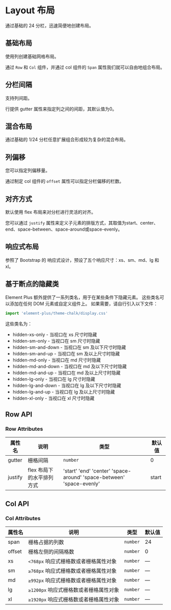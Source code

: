 # Layout 布局


通过基础的 24 分栏，迅速简便地创建布局。

## 基础布局

使用列创建基础网格布局。

通过 `Row` 和 `Col` 组件，并通过 col 组件的 `Span` 属性我们就可以自由地组合布局。

<CodeBlock name="LayoutBasic">
  <LayoutBasic />
</CodeBlock>

## 分栏间隔

支持列间距。

行提供 gutter 属性来指定列之间的间距，其默认值为0。

<CodeBlock name="LayoutGutter">
  <LayoutGutter />
</CodeBlock>

## 混合布局

通过基础的 1/24 分栏任意扩展组合形成较为复杂的混合布局。

<CodeBlock name="LayoutMix">
  <LayoutMix />
</CodeBlock>

## 列偏移

您可以指定列偏移量。

通过制定 col 组件的 `offset` 属性可以指定分栏偏移的栏数。

<CodeBlock name="LayoutOffset">
  <LayoutOffset />
</CodeBlock>

## 对齐方式

默认使用 flex 布局来对分栏进行灵活的对齐。

您可以通过 `justify` 属性来定义子元素的排版方式，其取值为start、center、end、space-between、space-around或space-evenly。

<CodeBlock name="LayoutJustify">
  <LayoutJustify />
</CodeBlock>

## 响应式布局

参照了 Bootstrap 的 响应式设计，预设了五个响应尺寸：xs、sm、md、lg 和 xl。

<CodeBlock name="LayoutBootstrap">
  <LayoutBootstrap />
</CodeBlock>

## 基于断点的隐藏类

Element Plus 额外提供了一系列类名，用于在某些条件下隐藏元素。 这些类名可以添加在任何 DOM 元素或自定义组件上。 如果需要，请自行引入以下文件：

```typescript
import 'element-plus/theme-chalk/display.css'
```

这些类名为：

- hidden-xs-only - 当视口在 xs 尺寸时隐藏
- hidden-sm-only - 当视口在 sm 尺寸时隐藏
- hidden-sm-and-down - 当视口在 sm 及以下尺寸时隐藏
- hidden-sm-and-up - 当视口在 sm 及以上尺寸时隐藏
- hidden-md-only - 当视口在 md 尺寸时隐藏
- hidden-md-and-down - 当视口在 md 及以下尺寸时隐藏
- hidden-md-and-up - 当视口在 md 及以上尺寸时隐藏
- hidden-lg-only - 当视口在 lg 尺寸时隐藏
- hidden-lg-and-down - 当视口在 lg 及以下尺寸时隐藏
- hidden-lg-and-up - 当视口在 lg 及以上尺寸时隐藏
- hidden-xl-only - 当视口在 xl 尺寸时隐藏

## Row API

### Row Attributes

| 属性名  | 说明                      | 类型                                                                      | 默认值 |
| ------- | ------------------------- | ------------------------------------------------------------------------- | ------ |
| gutter  | 栅格间隔                  | `number`                                                                  | 0      |
| justify | flex 布局下的水平排列方式 | 'start'  'end'  'center'  'space-around'  'space-between'  'space-evenly' | start  |

## Col API

### Col Attributes

| 属性名 | 说明                                   | 类型     | 默认值 |
| ------ | -------------------------------------- | -------- | ------ |
| span   | 栅格占据的列数                         | `number` | 24     |
| offset | 栅格左侧的间隔格数                     | `number` | 0      |
| xs     | `<768px` 响应式栅格数或者栅格属性对象  | `number` | —      |
| sm     | `≥768px` 响应式栅格数或者栅格属性对象  | `number` | —      |
| md     | `≥992px` 响应式栅格数或者栅格属性对象  | `number` | —      |
| lg     | `≥1200px` 响应式栅格数或者栅格属性对象 | `number` | —      |
| xl     | `≥1920px` 响应式栅格数或者栅格属性对象 | `number` | —      |